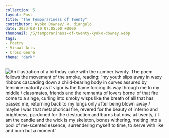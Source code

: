 ---
collection: 5
layout: Post
title: "The Temporariness of Twenty"
contributor: Kyoko Downey/ k. diangelo
date: 2023-02-10 07:05:00 +0000
thumbnail: /5/temporariness-of-twenty-kyoko-downey.webp
tags: 
- Poetry
- Visual Arts
- Cross Genre
theme: "dark"
---
<div class="center">
    <img src="{{ site.baseurl }}/uploads/5/temporariness-of-twenty-kyoko-downey.jpg"
        alt="An illustration of a birthday cake with the number twenty. The poem follows the movement of the smoke, reading: 'my youth slips away in waxy ribbons cascading down a child-bearing body in curves assured by feminine maturity as if vigor is the flame forcing its way through me to my middle / classmates, friends and the remnants of lovers borne of that fire come to a singe, curling into smoky wisps like the breath of all that has passed me, returning back to my lungs only after being blown away / maybe I was that metaphorical fire, revered for the beauty of inferno and brightness, pardoned for the destruction and burns but now, at twenty, / I am the candle and the wick is my skeleton, bones withering, melting into a pool of me-scented essence, surrendering myself to time, to serve with like and burn but a moment.'" />
</div>
